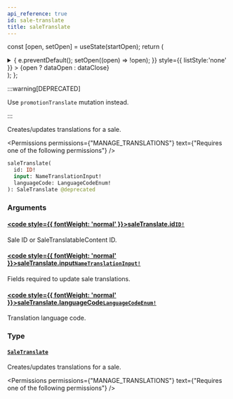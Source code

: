 ```yaml
---
api_reference: true
id: sale-translate
title: saleTranslate
---
```






const [open, setOpen] = useState(startOpen);
return (
<details {...(open ? { open: true } : {})} className="details" style={{ border:'none', boxShadow:'none', background:'var(--ifm-background-color)' }}>
<summary
onClick={(e) => {
e.preventDefault();
setOpen((open) => !open);
}}
style={{ listStyle:'none' }} >
{open ? dataOpen : dataClose}
</summary>
{open && children}
</details>
);
};

:::warning[DEPRECATED]

Use `promotionTranslate` mutation instead.

:::

Creates/updates translations for a sale.


<Permissions permissions={"MANAGE_TRANSLATIONS"} text={"Requires one of the following permissions"} />


```graphql
saleTranslate(
  id: ID!
  input: NameTranslationInput!
  languageCode: LanguageCodeEnum!
): SaleTranslate @deprecated
```

### Arguments

#### [<code style={{ fontWeight: 'normal' }}>saleTranslate.<b>id</b></code>](#)<Bullet />[`ID!`](../../../api-reference/miscellaneous/scalars/id.mdx) <Badge class="badge badge--secondary" text="non-null"/> <Badge class="badge badge--secondary" text="scalar"/> <Badge class="badge badge--secondary" text="miscellaneous"/>

Sale ID or SaleTranslatableContent ID.

#### [<code style={{ fontWeight: 'normal' }}>saleTranslate.<b>input</b></code>](#)<Bullet />[`NameTranslationInput!`](../../../api-reference/miscellaneous/inputs/name-translation-input.mdx) <Badge class="badge badge--secondary" text="non-null"/> <Badge class="badge badge--secondary" text="input"/> <Badge class="badge badge--secondary" text="miscellaneous"/>

Fields required to update sale translations.

#### [<code style={{ fontWeight: 'normal' }}>saleTranslate.<b>languageCode</b></code>](#)<Bullet />[`LanguageCodeEnum!`](../../../api-reference/miscellaneous/enums/language-code-enum.mdx) <Badge class="badge badge--secondary" text="non-null"/> <Badge class="badge badge--secondary" text="enum"/> <Badge class="badge badge--secondary" text="miscellaneous"/>

Translation language code.

### Type

#### [`SaleTranslate`](../../../api-reference/discounts/objects/sale-translate.mdx) <Badge class="badge badge--secondary" text="object"/> <Badge class="badge badge--secondary" text="discounts"/>

Creates/updates translations for a sale.


<Permissions permissions={"MANAGE_TRANSLATIONS"} text={"Requires one of the following permissions"} />


